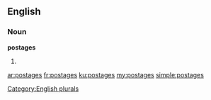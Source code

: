 ==English==

===Noun===
'''postages'''

# {{plural of|postage}}

[[Category:English plurals]]

[[ar:postages]]
[[fr:postages]]
[[ku:postages]]
[[my:postages]]
[[simple:postages]]